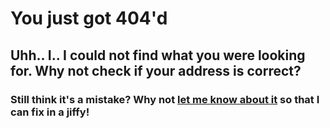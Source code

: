 # You just got 404'd


## Uhh.. I.. I could not find what you were looking for. Why not check if your address is correct?



### Still think it's a mistake? Why not [let me know about it](mailto:varundey20@gmail.com) so that I can fix in a jiffy!
